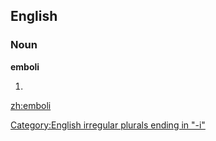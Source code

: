 ==English==

===Noun===
'''emboli'''

# {{plural of|[[embolus]]}}

[[Category:English irregular plurals ending in "-i"]]

[[zh:emboli]]